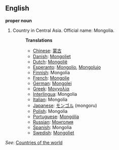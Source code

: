 ==English==

'''proper noun'''

# Country in Central Asia. Official name: Mongolia.
#:'''Translations'''
#:*[[Chinese]]: [[蒙古]]
#:*[[Danish]]: [[Mongoliet]]
#:*[[Dutch]]: [[Mongolië]]
#:*[[Esperanto]]: [[Mongolio]], [[Mongolujo]]
#:*[[Finnish]]: Mongolia
#:*[[French]]: [[Mongolie]]
#:*[[German]]: [[Mongolei]]
#:*[[Greek]]: [[Μογγολία]]
#:*[[Interlingua]]: Mongolia
#:*[[Italian]]: Mongolia
#:*[[Japanese]]: [[モンゴル]] (mongoru)
#:*[[Polish]]: Mongolia
#:*[[Portuguese]]: [[Mongólia]]
#:*[[Russian]]: [[Монголия]]
#:*[[Spanish]]: Mongolia
#:*[[Swedish]]: [[Mongoliet]]

''See'': [[Countries of the world]]